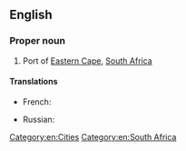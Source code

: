 ==English==

===Proper noun===
{{wikipedia}}
{{en-proper noun}}

# Port of [[Eastern Cape]], [[South Africa]]

====Translations====
{{trans-top|port of Eastern Cape}}
* French: {{t-|fr|Port Elizabeth|m}}
{{trans-mid}}
* Russian: {{t-|ru|Порт-Элизабет|m|tr=Port-Elízabɛt}}
{{trans-bottom}}

[[Category:en:Cities]]
[[Category:en:South Africa]]